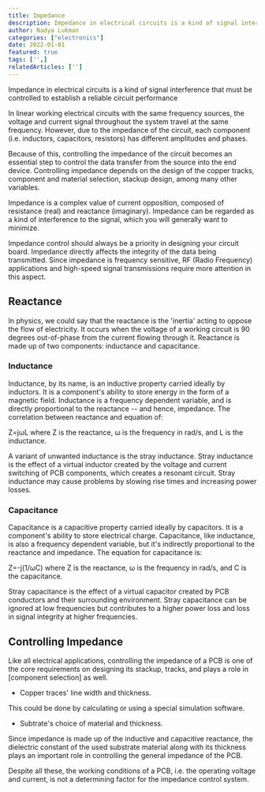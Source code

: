 ```yaml
---
title: Impedance
description: Impedance in electrical circuits is a kind of signal interference that must be controlled to establish a reliable circuit performance
author: Nadya Lukman
categories: ["electronics"]
date: 2022-01-01
featured: true
tags: ['',]
relatedArticles: ['']
---
```


Impedance in electrical circuits is a kind of signal interference that must be controlled to establish a reliable circuit performance

In linear working electrical circuits with the same frequency sources, the voltage and current signal throughout the system travel at the same frequency. However, due to the impedance of the circuit, each component (i.e. inductors, capacitors, resistors) has different amplitudes and phases.

Because of this, controlling the impedance of the circuit becomes an essential step to control the data transfer from the source into the end device. Controlling impedance depends on the design of the copper tracks, component and material selection, stackup design, among many other variables.

Impedance is a complex value of current opposition, composed of resistance (real) and reactance (imaginary). Impedance can be regarded as a kind of interference to the signal, which you will generally want to minimize.

Impedance control should always be a priority in designing your circuit board. Impedance directly affects the integrity of the data being transmitted. Since impedance is frequency sensitive, RF (Radio Frequency) applications and high-speed signal transmissions require more attention in this aspect.

## Reactance

In physics, we could say that the reactance is the 'inertia' acting to oppose the flow of electricity. It occurs when the voltage of a working circuit is 90 degrees out-of-phase from the current flowing through it. Reactance is made up of two components: inductance and capacitance.

### Inductance

Inductance, by its name, is an inductive property carried ideally by inductors. It is a component's ability to store energy in the form of a magnetic field. Inductance is a frequency dependent variable, and is directly proportional to the reactance -- and hence, impedance. The correlation between reactance and equation of:  

Z=jωL  where Z is the reactance, ω is the frequency in rad/s, and L is the inductance.

A variant of unwanted inductance is the stray inductance. Stray inductance is the effect of a virtual inductor created by the voltage and current switching of PCB components, which creates a resonant circuit. Stray inductance may cause problems by slowing rise times and increasing power losses.

### Capacitance

Capacitance is a capacitive property carried ideally by capacitors. It is a component's ability to store electrical charge. Capacitance, like inductance, is also a frequency dependent variable, but it's indirectly proportional to the reactance and impedance. The equation for capacitance is:

Z=-j(1/ωC) where Z is the reactance, ω is the frequency in rad/s, and C is the capacitance.

Stray capacitance is the effect of a virtual capacitor created by PCB conductors and their surrounding environment. Stray capacitance can be ignored at low frequencies but contributes to a higher power loss and loss in signal integrity at higher frequencies.

## Controlling Impedance

Like all electrical applications, controlling the impedance of a PCB is one of the core requirements on designing its stackup, tracks, and plays a role in [component selection] as well.

-   Copper traces' line width and thickness.

This could be done by calculating or using a special simulation software.

-   Subtrate's choice of material and thickness.

Since impedance is made up of the inductive and capacitive reactance, the dielectric constant of the used substrate material along with its thickness plays an important role in controlling the general impedance of the PCB.

Despite all these, the working conditions of a PCB, i.e. the operating voltage and current, is not a determining factor for the impedance control system.